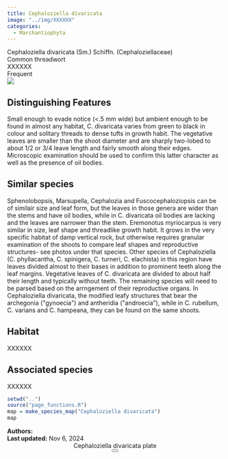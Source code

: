 ```yaml
---
title: Cephaloziella divaricata
image: "../img/XXXXXX"
categories:
  - Marchantiophyta
---
```


<div class="info-panel">
 <div class="info-top">
  <div class="taxon-scientific"><span class="taxon-name">Cephaloziella divaricata</span> <span class="taxon-authority">(Sm.) Schiffn.</span> <span class="taxon-family">(Cephaloziellaceae)</span></div>
  <div class="taxon-common">Common threadwort</div>
 </div>
 <div class="info-bottom">
  <div class="taxon-qnd">XXXXXX</div>
  <div class="taxon-abundance">Frequent</div>
 </div>
</div>
<div class="imerss-content-frame">
 <div class="imerss-image-header">
  <div class="imerss-image-holder imerss-column-left" data-toggle="tooltip" style="background-image: url(../img/XXXXXX)" title="XXXXXX">
  </div>

  <div class="imerss-image-holder imerss-column-right" data-toggle="tooltip" style="background-image: url(../img/XXXXXX)" title="XXXXXX">
  </div>
 
 </div>
 <div class="imerss-content-lower">
  <div class="imerss-column-left">
  <div class="tab-microscope" data-micromodal-trigger="modal-plate">
  <img src="../img/bryo guide microscope.png"/>
  </div>

<h2>Distinguishing Features</h2>

Small enough to evade notice (&lt;.5 mm wide) but ambient enough to be found in almost any habitat, C. divaricata varies from green to black in colour and solitary threads to dense tufts in growth habit. The vegetative leaves are smaller than the shoot diameter and are sharply two-lobed to about 1/2 or 3/4 leave length and fairly smooth along their edges. Microscopic examination should be used to confirm this latter character as well as the presence of oil bodies.

<h2>Similar species</h2>

Sphenolobopsis, Marsupella, Cephalozia and Fuscocephaloziopsis can be of similair size and leaf form, but the leaves in those genera are wider than the stems and have oil bodies, while in C. divaricata oil bodies are lacking and the leaves are narrower than the stem. Eremonotus myriocarpus is very similar in size, leaf shape and threadlike growth habit. It grows in the very specific habitat of damp vertical rock, but otherwise requires granular examination of the shoots to compare leaf shapes and reproductive structures- see photos under that species. Other species of Cephaloziella (C. phyllacantha, C. spinigera, C. turneri, C. elachista) in this region have leaves divided almost to their bases in addition to prominent teeth along the leaf margins. Vegetative leaves of C. divaricata are divided to about half their length and typically without teeth.  The remaining species will need to be parsed based on the arrngement of their reproductive organs. In Cephaloziella divaricata, the modified leafy structures that bear the archegonia (&quot;gynoecia&quot;) and antheridia (&quot;androecia&quot;), while in C. rubellum, C. varians and C. hampeana, they can be found on the same shoots. 

<h2>Habitat</h2>

XXXXXX

<h2>Associated species</h2>

XXXXXX
</div>

<div class="imerss-column-right">

<div class="imerss-image-holder imerss-column-right" data-toggle="tooltip" style="background-image: url(../img/XXXXX)" title="XXXXX">
</div>

<div class="imerss-map-holder">
```r
setwd("..")
source("page_functions.R")
map = make_species_map("Cephaloziella divaricata")
map
```
</div>

</div>

</div>
</div>

<div class="taxon-footer">
 <div class="taxon-authors"><b>Authors:</b> <span></span></div>
 <div class="taxon-update"><b>Last updated:</b> <span>Nov 6, 2024</span></div>
</div>

<div class="modal micromodal-slide" id="modal-plate" aria-hidden="true">
 <div class="modal__overlay" tabindex="-1" data-micromodal-close>
  <div class="modal__container" role="dialog" aria-modal="true" aria-labelledby="modal-plate-title" >
   <header class="modal__header">
   <div class="modal__title" id="modal-plate-title">
  Cephaloziella divaricata plate
   </div>
   <button class="modal__close" aria-label="Close" data-micromodal-close></button>
   </header>
  <div class="modal__content" id="modal-plate-content">
   <div class="imerss-image-holder" data-toggle="tooltip" style="background-image: url(../img/XXXXX)" title="XXXXX">
  </div>
  </div>
  </div>
 </div>
</div>

<script src="../js/micromodal.min.js"></script>
<link href="../css/style-taxon.css" rel="stylesheet">
<link href="../css/micromodal.css" rel="stylesheet">

<script>
MicroModal.init();
</script>

